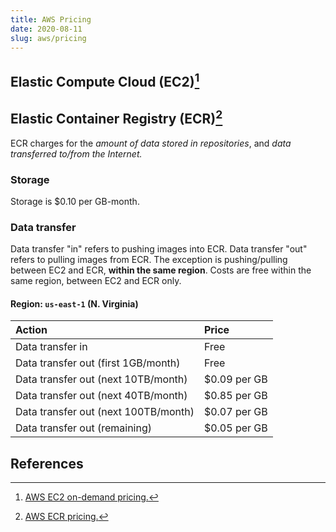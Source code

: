 ```yaml
---
title: AWS Pricing
date: 2020-08-11
slug: aws/pricing
---
```


## Elastic Compute Cloud (EC2)[^ec2pricing]

<EC2Pricing />

## Elastic Container Registry (ECR)[^ecrpricing]

ECR charges for the _amount of data stored in repositories_, and _data transferred to/from the Internet._

### Storage
Storage is $0.10 per GB-month.

### Data transfer
Data transfer "in" refers to pushing images into ECR. Data transfer "out" refers to pulling images from ECR. The exception is pushing/pulling between EC2 and ECR, **within the same region**. Costs are free within the same region, between EC2 and ECR only.

#### Region: `us-east-1` (N. Virginia)
|Action|Price|
|:-----|:----|
|Data transfer in|Free|
|Data transfer out (first 1GB/month)|Free|
|Data transfer out (next 10TB/month)|$0.09 per GB|
|Data transfer out (next 40TB/month)|$0.85 per GB|
|Data transfer out (next 100TB/month)|$0.07 per GB|
|Data transfer out (remaining)|$0.05 per GB|

## References

[^ec2pricing]: [AWS EC2 on-demand pricing.](https://aws.amazon.com/ec2/pricing/on-demand/)
[^ecrpricing]: [AWS ECR pricing.](https://aws.amazon.com/ecr/pricing/)
